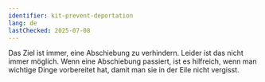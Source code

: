 ```yaml
---
identifier: kit-prevent-deportation
lang: de
lastChecked: 2025-07-08
---
```


<BlockBox identifier="prevent-deportation">
    <Block identifier="deportation-protection" />
</BlockBox>

Das Ziel ist immer, eine Abschiebung zu verhindern. Leider ist das nicht immer möglich. Wenn eine Abschiebung passiert, ist es hilfreich, wenn man wichtige Dinge vorbereitet hat, damit man sie in der Eile nicht vergisst.
